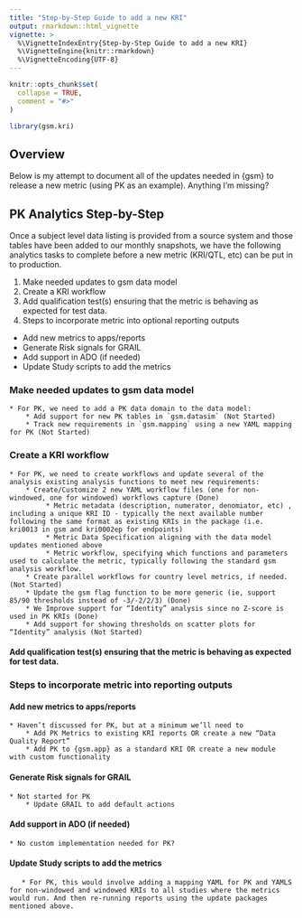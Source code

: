 ```yaml
---
title: "Step-by-Step Guide to add a new KRI"
output: rmarkdown::html_vignette
vignette: >
  %\VignetteIndexEntry{Step-by-Step Guide to add a new KRI}
  %\VignetteEngine{knitr::rmarkdown}
  %\VignetteEncoding{UTF-8}
---
```


```r
knitr::opts_chunk$set(
  collapse = TRUE,
  comment = "#>"
)
```

```r
library(gsm.kri)
```

## Overview

Below is my attempt to document all of the updates needed in {gsm} to release a new metric (using PK as an example). Anything I'm missing? 

## PK Analytics Step-by-Step

Once a subject level data listing is provided from a source system and those tables have been added to our monthly snapshots, we have the following analytics tasks to complete before a new metric (KRI/QTL, etc) can be put in to production. 

1. Make needed updates to gsm data model
2. Create a KRI workflow
3.  Add qualification test(s) ensuring that the metric is behaving as expected for test data.  
4.  Steps to incorporate metric into optional reporting outputs
  - Add new metrics to apps/reports
  - Generate Risk signals for GRAIL
  - Add support in ADO (if needed)
  - Update Study scripts to add the metrics


### Make needed updates to gsm data model
    * For PK, we need to add a PK data domain to the data model:
        * Add support for new PK tables in `gsm.datasim` (Not Started)
        * Track new requirements in `gsm.mapping` using a new YAML mapping for PK (Not Started)
### Create a KRI workflow
    * For PK, we need to create workflows and update several of the analysis existing analysis functions to meet new requirements:
        * Create/Customize 2 new YAML workflow files (one for non-windowed, one for windowed) workflows capture (Done)
             * Metric metadata (description, numerator, denomiator, etc) , including a unique KRI ID - typically the next available number following the same format as existing KRIs in the package (i.e. kri0013 in gsm and kri0002ep for endpoints)
             * Metric Data Specification aligning with the data model updates mentioned above
             * Metric workflow, specifying which functions and parameters used to calculate the metric, typically following the standard gsm analysis workflow. 
        * Create parallel workflows for country level metrics, if needed. (Not Started)
        * Update the gsm flag function to be more generic (ie, support 85/90 thresholds instead of -3/-2/2/3) (Done)
        * We Improve support for “Identity” analysis since no Z-score is used in PK KRIs (Done)
        * Add support for showing thresholds on scatter plots for “Identity” analysis (Not Started)

#### Add qualification test(s) ensuring that the metric is behaving as expected for test data.  
### Steps to incorporate metric into reporting outputs

#### Add new metrics to apps/reports
    * Haven’t discussed for PK, but at a minimum we’ll need to 
        * Add PK Metrics to existing KRI reports OR create a new “Data Quality Report” 
        * Add PK to {gsm.app} as a standard KRI OR create a new module with custom functionality
#### Generate Risk signals for GRAIL
    * Not started for PK
        * Update GRAIL to add default actions
#### Add support in ADO (if needed) 
    * No custom implementation needed for PK?
#### Update Study scripts to add the metrics
       * For PK, this would involve adding a mapping YAML for PK and YAMLS for non-windowed and windowed KRIs to all studies where the metrics would run. And then re-running reports using the update packages mentioned above. 

